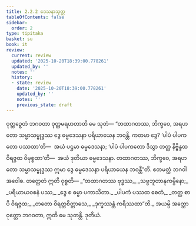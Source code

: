 ```yaml
---
title: 2.2.2 ဒေသနာသုတ္တ
tableOfContents: false
sidebar:
  order: 2
type: tipitaka
basket: su
book: it
review:
  current: review
  updated: '2025-10-20T18:39:00.778261'
  updated_by: ''
  notes: ''
  history:
  - state: review
    date: '2025-10-20T18:39:00.778261'
    updated_by: ''
    notes: ''
    previous_state: draft
---
```



<DynamicBreadcrumb />


<ReviewStatus review={frontmatter.review} showDetails={true} />

<HypothesisAnnotation frontmatter={frontmatter} />

<Division number="39" book="it" e="ch" v="18" p="218">

<Paragraph number="245" book="it">
ဝုတ္တဉှေတံ ဘဂဝတာ ဝုတ္တမရဟတာတိ မေ သုတံ—
</Paragraph>

<Paragraph number="246" book="it">
“တထာဂတဿ, ဘိက္ခဝေ, အရဟတော သမ္မာသမ္ဗုဒ္ဓဿ ဒွေ ဓမ္မဒေသနာ ပရိယာယေန ဘဝန္တိ. ကတမာ ဒွေ? ‘ပါပံ ပါပကတော ပဿထာ’တိ—  အယံ ပဌမာ ဓမ္မဒေသနာ; ‘ပါပံ ပါပကတော ဒိသွာ တတ္ထ နိဗ္ဗိန္ဒထ ဝိရဇ္ဇထ ဝိမုစ္စထာ’တိ—  အယံ ဒုတိယာ ဓမ္မဒေသနာ. တထာဂတဿ, ဘိက္ခဝေ, အရဟတော သမ္မာသမ္ဗုဒ္ဓဿ ဣမာ ဒွေ ဓမ္မဒေသနာ ပရိယာယေန ဘဝန္တီ”တိ. ဧတမတ္ထံ ဘဂဝါ အဝေါစ. တတ္ထေတံ ဣတိ ဝုစ္စတိ—
</Paragraph>

<Paragraph number="247" type="verses" book="it">
_“တထာဂတဿ ဗုဒ္ဓဿ,_  
_သဗ္ဗဘူတာနုကမ္ပိနော;_  
_ပရိယာယဝစနံ ပဿ,_  
_ဒွေ စ ဓမ္မာ ပကာသိတာ._  

</Paragraph>

<Paragraph number="248" type="verses" book="it">
_ပါပကံ ပဿထ စေတံ,_  
_တတ္ထ စာပိ ဝိရဇ္ဇထ;_  
_တတော ဝိရတ္တစိတ္တာသေ,_  
_ဒုက္ခဿန္တံ ကရိဿထာ”တိ._  

</Paragraph>

<Paragraph number="249" book="it">
အယမ္ပိ အတ္ထော ဝုတ္တော ဘဂဝတာ, ဣတိ မေ သုတန္တိ.

</Paragraph>
</Division>

<Paragraph number="250" type="center" book="it">
ဒုတိယံ.
</Paragraph>